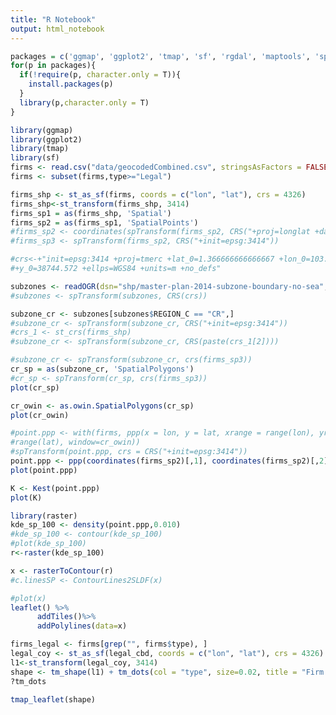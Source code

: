 ```yaml
---
title: "R Notebook"
output: html_notebook
---
```


```r
packages = c('ggmap', 'ggplot2', 'tmap', 'sf', 'rgdal', 'maptools', 'spatstat')
for(p in packages){
  if(!require(p, character.only = T)){
    install.packages(p)
  }
  library(p,character.only = T)
}
```

```r
library(ggmap)
library(ggplot2)
library(tmap)
library(sf)
firms <- read.csv("data/geocodedCombined.csv", stringsAsFactors = FALSE)
firms <- subset(firms,type>="Legal")
```

```r
firms_shp <- st_as_sf(firms, coords = c("lon", "lat"), crs = 4326)
firms_shp<-st_transform(firms_shp, 3414)
firms_sp1 = as(firms_shp, 'Spatial')
firms_sp2 = as(firms_sp1, 'SpatialPoints')
#firms_sp2 <- coordinates(spTransform(firms_sp2, CRS("+proj=longlat +datum=WGS84")))
#firms_sp3 <- spTransform(firms_sp2, CRS("+init=epsg:3414"))

#crs<-+"init=epsg:3414 +proj=tmerc +lat_0=1.366666666666667 +lon_0=103.8333333333333 +k=1 +x_0=28001.642
#+y_0=38744.572 +ellps=WGS84 +units=m +no_defs"
```


```r
subzones <- readOGR(dsn="shp/master-plan-2014-subzone-boundary-no-sea", layer="MP14_SUBZONE_NO_SEA_PL")
#subzones <- spTransform(subzones, CRS(crs))
```
```r
subzone_cr <- subzones[subzones$REGION_C == "CR",]
#subzone_cr <- spTransform(subzone_cr, CRS("+init=epsg:3414"))
#crs_1 <- st_crs(firms_shp)
#subzone_cr <- spTransform(subzone_cr, CRS(paste(crs_1[2])))

#subzone_cr <- spTransform(subzone_cr, crs(firms_sp3))
cr_sp = as(subzone_cr, 'SpatialPolygons')
#cr_sp <- spTransform(cr_sp, crs(firms_sp3))
plot(cr_sp)
```
```r
cr_owin <- as.owin.SpatialPolygons(cr_sp)
plot(cr_owin)
```

```r
#point.ppp <- with(firms, ppp(x = lon, y = lat, xrange = range(lon), yrange = 
#range(lat), window=cr_owin)) 
#spTransform(point.ppp, crs = CRS("+init=epsg:3414"))
point.ppp <- ppp(coordinates(firms_sp2)[,1], coordinates(firms_sp2)[,2], window = cr_owin)
plot(point.ppp)
```

```r
K <- Kest(point.ppp)
plot(K)
```

```r
library(raster)
kde_sp_100 <- density(point.ppp,0.010)
#kde_sp_100 <- contour(kde_sp_100)
#plot(kde_sp_100)
r<-raster(kde_sp_100)

x <- rasterToContour(r)
#c.linesSP <- ContourLines2SLDF(x)

#plot(x)
leaflet() %>%
      addTiles()%>%
      addPolylines(data=x)
```

```r
firms_legal <- firms[grep("", firms$type), ]
legal_coy <- st_as_sf(legal_cbd, coords = c("lon", "lat"), crs = 4326)
l1<-st_transform(legal_coy, 3414)
shape <- tm_shape(l1) + tm_dots(col = "type", size=0.02, title = "Firm Type", popup.vars=c("Industry"="type", "Firm Name"="vectorName", "Address"="vectorAddress")) 
?tm_dots

tmap_leaflet(shape)
```

